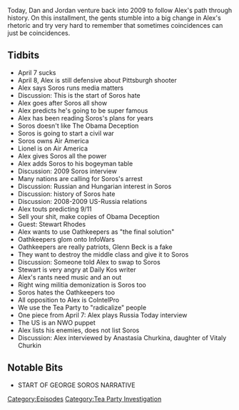 {{DEFAULTSORT:
    #_EPISODE_0252:April 7-8, 2009
}}{{Episode
    | title             = April 7-8, 2009
    | caption           = Listen to this episode on [https://knowledgefight.libsyn.com/knowledge-fight-april-7-8-2009 Libsyn] [https://open.spotify.com/episode/5McTHU7799xYUGodq6ccAM Spotify]
    | episodeNumber     = 252
    | length            = 02:05:01
    | airDate           = January 15, 2019
    | coverageStartDate = April 7, 2009
    | coverageEndDate   = April 8, 2009
    | episodeType       = [[:Category:Tea Party Investigation|Tea Party Investigation]]
    | appearance        = [[George Soros]], [[Lionel]], [[Stewart Rhodes]], [[Glenn Beck]], [[Anastasia Churkina]]
    | oocDrop           = Imagine you have homework that never ends; Do you have any respect for me?
    | previousEpisode   = [[251: January 8, 2019]]
    | nextEpisode       = [[253: January 15, 2019]]
}}

{{Stub}}

Today, Dan and Jordan venture back into 2009 to follow Alex's path through history. On this installment, the gents stumble into a big change in Alex's rhetoric and try very hard to remember that sometimes coincidences can just be coincidences.

==Tidbits==

*April 7 sucks
*April 8, Alex is still defensive about Pittsburgh shooter
*Alex says Soros runs media matters
*Discussion: This is the start of Soros hate
*Alex goes after Soros all show
*Alex predicts he's going to be super famous
*Alex has been reading Soros's plans for years
*Soros doesn't like The Obama Deception
*Soros is going to start a civil war
*Soros owns Air America
*Lionel is on Air America
*Alex gives Soros all the power
*Alex adds Soros to his bogeyman table
*Discussion: 2009 Soros interview
*Many nations are calling for Soros's arrest
*Discussion: Russian and Hungarian interest in Soros
*Discussion: history of Soros hate
*Discussion: 2008-2009 US-Russia relations
*Alex touts predicting 9/11
*Sell your shit, make copies of Obama Deception
*Guest: Stewart Rhodes
*Alex wants to use Oathkeepers as "the final solution"
*Oathkeepers glom onto InfoWars
*Oathkeepers are really patriots, Glenn Beck is a fake
*They want to destroy the middle class and give it to Soros
*Discussion: Someone told Alex to swap to Soros
*Stewart is very angry at Daily Kos writer
*Alex's rants need music and an out
*Right wing militia demonization is Soros too
*Soros hates the Oathkeepers too
*All opposition to Alex is CoIntelPro
*We use the Tea Party to "radicalize" people
*One piece from April 7: Alex plays Russia Today interview
*The US is an NWO puppet
*Alex lists his enemies, does not list Soros
*Discussion: Alex interviewed by Anastasia Churkina, daughter of Vitaly Churkin

==Notable Bits==

*START OF GEORGE SOROS NARRATIVE

[[Category:Episodes]]
[[Category:Tea Party Investigation]]
